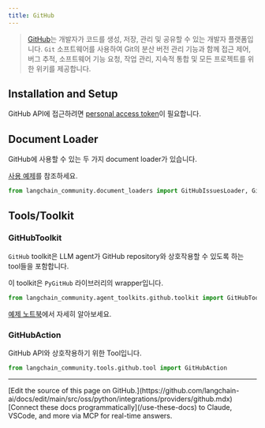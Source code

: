 ```yaml
---
title: GitHub
---
```


>[GitHub](https://github.com/)는 개발자가 코드를 생성, 저장, 관리 및 공유할 수 있는 개발자 플랫폼입니다. 
> `Git` 소프트웨어를 사용하여 Git의 분산 버전 관리 기능과 함께 접근 제어, 버그 추적,
> 소프트웨어 기능 요청, 작업 관리, 지속적 통합 및 모든 프로젝트를 위한 위키를 제공합니다.


## Installation and Setup

GitHub API에 접근하려면 [personal access token](https://github.com/settings/tokens)이 필요합니다.


## Document Loader

GitHub에 사용할 수 있는 두 가지 document loader가 있습니다.

[사용 예제](/oss/python/integrations/document_loaders/github)를 참조하세요.

```python
from langchain_community.document_loaders import GitHubIssuesLoader, GithubFileLoader
```

## Tools/Toolkit

### GitHubToolkit
`GitHub` toolkit은 LLM agent가 GitHub repository와 상호작용할 수 있도록 하는 tool들을 포함합니다.

이 toolkit은 `PyGitHub` 라이브러리의 wrapper입니다.

```python
from langchain_community.agent_toolkits.github.toolkit import GitHubToolkit
```

[예제 노트북](/oss/python/integrations/tools/github)에서 자세히 알아보세요.

### GitHubAction

GitHub API와 상호작용하기 위한 Tool입니다.

```python
from langchain_community.tools.github.tool import GitHubAction
```

---

<Callout icon="pen-to-square" iconType="regular">
    [Edit the source of this page on GitHub.](https://github.com/langchain-ai/docs/edit/main/src/oss/python/integrations/providers/github.mdx)
</Callout>
<Tip icon="terminal" iconType="regular">
    [Connect these docs programmatically](/use-these-docs) to Claude, VSCode, and more via MCP for    real-time answers.
</Tip>
